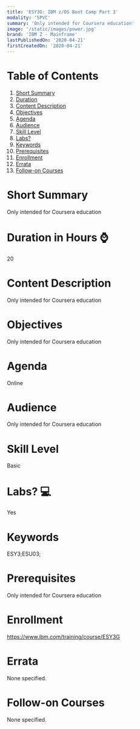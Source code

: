 ```yaml
---
title: 'ESY3G: IBM z/OS Boot Camp Part 3'
modality: 'SPVC'
summary: 'Only intended for Coursera education'
image: '/static/images/power.jpg'
brand: 'IBM Z - Mainframe'
lastPublishedOn: '2020-04-21'
firstCreatedOn: '2020-04-21'
---
```

# Table of Contents
1.  [Short Summary](#short-summary)
2.  [Duration](#duration-in-hours-)
3.  [Content Description](#content-description)
4.  [Objectives](#objectives)
5.  [Agenda](#agenda)
6.  [Audience](#audience)
7.  [Skill Level](#skill-level)
8.  [Labs?](#labs-)
9.  [Keywords](#keywords)
10. [Prerequisites](#prerequisites)
11. [Enrollment](#enrollment)
12. [Errata](#errata)
13. [Follow-on Courses](#follow-on-courses)

# Short Summary
Only intended for Coursera education

# Duration in Hours ⌚
20

# Content Description
<p>Only intended for Coursera education</p>

# Objectives
<p>Only intended for Coursera education</p>

# Agenda
<p>Online&nbsp;</p>

# Audience
<p>Only intended for Coursera education</p>

# Skill Level
Basic

# Labs? 💻
Yes

# Keywords
ESY3;ESU03;

# Prerequisites
<p>Only intended for Coursera education</p>

# Enrollment
https://www.ibm.com/training/course/ESY3G

# Errata
None specified.

# Follow-on Courses
None specified.


